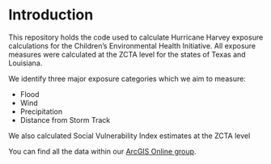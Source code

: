 # Introduction {.unnumbered}

This repository holds the code used to calculate Hurricane Harvey exposure calculations for the Children's Environmental Health Initiative. All exposure measures were calculated at the ZCTA level for the states of Texas and Louisiana.

We identify three major exposure categories which we aim to measure:

- Flood
- Wind
- Precipitation
- Distance from Storm Track

We also calculated Social Vulnerability Index estimates at the ZCTA level

You can find all the data within our [ArcGIS Online group](https://arcg.is/1bX41r).